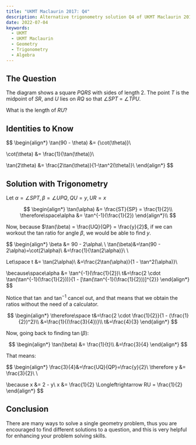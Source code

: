 ```yaml
---
title: "UKMT Maclaurin 2017: Q4"
description: Alternative trigonometry solution Q4 of UKMT Maclaurin 2017
date: 2022-07-04
keywords:
  - UKMT
  - UKMT Maclaurin
  - Geometry
  - Trigonometry
  - Algebra
---
```


## The Question

The diagram shows a square $PQRS$ with sides of
length 2. The point $T$ is the midpoint of $SR$, and $U$ lies on $RQ$ so that $\angle SPT$ = $\angle TPU$.

What is the length of $RU$?

<SizedImage alt="" src="https://raw.githubusercontent.com/timthedev07/my-website/dev/assets/maclaurin-2017-q4-a.png" width="1240" height="1100" />



## Identities to Know

$$
\begin{align*}
\tan(90 - \theta) &= {\cot(\theta)}\\

\cot(\theta) &= \frac{1}{\tan(\theta)}\\

\tan(2\theta) &= \frac{2\tan(\theta)}{1-\tan^2(\theta)}\\
\end{align*}
$$

## Solution with Trigonometry

Let $\alpha = \angle SPT, \beta = \angle UPQ, QU = y, UR = x$

$$
\begin{align*}
\tan(\alpha) &= \frac{ST}{SP} = \frac{1}{2}\\
\therefore\space\alpha &= \tan^{-1}(\frac{1}{2})
\end{align*}\\
$$

Now, because $\tan(\beta) = \frac{UQ}{QP} = \frac{y}{2}$, if we can workout the tan ratio for angle $\beta$, we would be able to find $y$.

$$
\begin{align*}
\beta &= 90 - 2\alpha\\ \\
\tan(\beta)&=\tan(90 - 2\alpha)=\cot(2\alpha)\\
&=\frac{1}{\tan(2\alpha)}\\ \\

Let\space t &= \tan(2\alpha)\\
&=\frac{2\tan(\alpha)}{1 - \tan^2(\alpha)}\\

\because\space\alpha &= \tan^{-1}(\frac{1}{2})\\
t&=\frac{2 \cdot \tan(\tan^{-1}(\frac{1}{2}))}{1 - [\tan(\tan^{-1}(\frac{1}{2}))]^{2}}
\end{align*}
$$

Notice that $\tan$ and $\tan^{-1}$ cancel out, and that means that we obtain the ratios without the need of a calculator.

$$
\begin{align*}
\therefore\space t&=\frac{2 \cdot \frac{1}{2}}{1 - (\frac{1}{2})^2}\\
&=\frac{1}{(\frac{3}{4})}\\
t&=\frac{4}{3}
\end{align*}
$$

Now, going back to finding $\tan(\beta)$:

$$
\begin{align*}
\tan(\beta) &= \frac{1}{t}\\
&=\frac{3}{4}
\end{align*}
$$

That means:

$$
\begin{align*}
\frac{3}{4}&=\frac{UQ}{QP}=\frac{y}{2}\\
\therefore y &= \frac{3}{2}\\ \\

\because x &= 2 - y\\
x &= \frac{1}{2} \Longleftrightarrow RU = \frac{1}{2}
\end{align*}
$$

## Conclusion

There are many ways to solve a single geometry problem, thus you are encouraged to find different solutions to a question, and this is very helpful for enhancing your problem solving skills.
